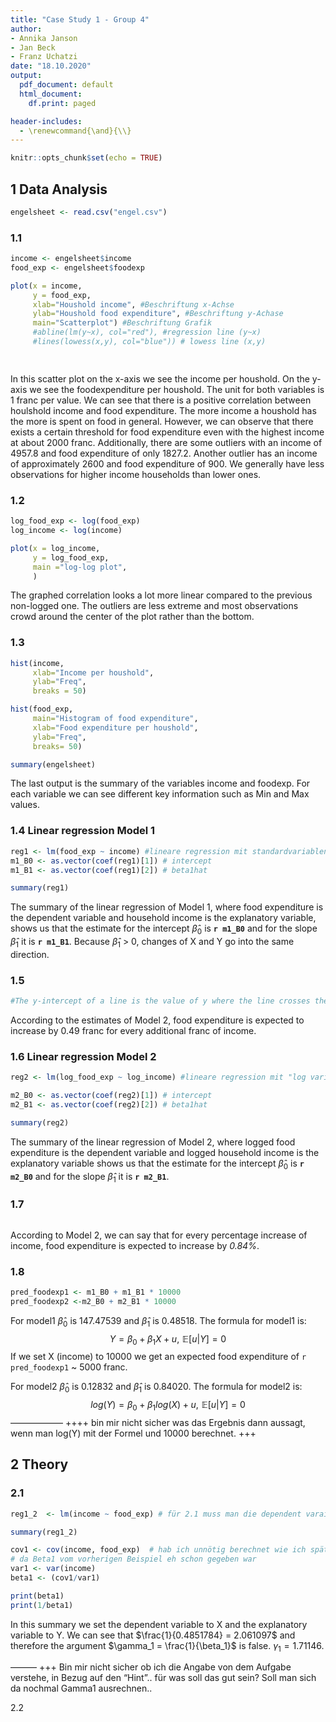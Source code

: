 ```yaml
---
title: "Case Study 1 - Group 4"
author:
- Annika Janson
- Jan Beck
- Franz Uchatzi
date: "18.10.2020"
output: 
  pdf_document: default
  html_document:
    df.print: paged

header-includes:
  - \renewcommand{\and}{\\}
---
```



```r
knitr::opts_chunk$set(echo = TRUE)
```

## 1 Data Analysis

```r
engelsheet <- read.csv("engel.csv")


```


### 1.1 

```r

income <- engelsheet$income
food_exp <- engelsheet$foodexp

plot(x = income,
     y = food_exp,
     xlab="Houshold income", #Beschriftung x-Achse
     ylab="Houshold food expenditure", #Beschriftung y-Achase
     main="Scatterplot") #Beschriftung Grafik
     #abline(lm(y~x), col="red"), #regression line (y~x)
     #lines(lowess(x,y), col="blue")) # lowess line (x,y)
      



```
In this scatter plot on the x-axis we see the income per houshold. On the y-axis we see the foodexpenditure per houshold. The unit for both variables is 1 franc per value. We can see that there is a positive correlation between houlshold income and food expenditure. The more income a houshold has the more is spent on food in general. However, we can observe that there exists a certain threshold for food expenditure even with the highest income at about 2000 franc. Additionally, there are some outliers with an income of 4957.8 and food expenditure of only 1827.2. Another outlier has an income of approximately 2600 and food expenditure of 900. We generally have less observations for higher income households than lower ones.


### 1.2 

```r
log_food_exp <- log(food_exp)
log_income <- log(income)

plot(x = log_income,
     y = log_food_exp,
     main ="log-log plot",
     )

```
The graphed correlation looks a lot more linear compared to the previous non-logged one. The outliers are less extreme and most observations crowd around the center of the plot rather than the bottom.


### 1.3

```r

hist(income,
     xlab="Income per houshold",
     ylab="Freq",
     breaks = 50)

hist(food_exp,
     main="Histogram of food expenditure",
     xlab="Food expenditure per houshold",
     ylab="Freq",
     breaks= 50)

summary(engelsheet)


```
The last output is the summary of the variables income and foodexp. For each variable we can see different key information such as Min and Max values. 


### 1.4 Linear regression Model 1

```r
reg1 <- lm(food_exp ~ income) #lineare regression mit standardvariablen
m1_B0 <- as.vector(coef(reg1)[1]) # intercept
m1_B1 <- as.vector(coef(reg1)[2]) # beta1hat

summary(reg1)

```
The summary of the linear regression of Model 1, where food expenditure is the dependent variable and household income is the explanatory variable, shows us that the estimate for the intercept $\hat{\beta}_{0}$ is __`r m1_B0`__ and for the slope $\hat{\beta}_{1}$ it is __`r m1_B1`__. Because $\hat{\beta}_{1}$ > 0, changes of X and Y go into the same direction. 

### 1.5

```r

#The y-intercept of a line is the value of y where the line crosses the y-axis. In other words, it is the value of y when the value of x is equal to 0. Sometimes this has true meaning for the model that the line provides, but other times it is meaningless.


```
According to the estimates of Model 2, food expenditure is expected to increase by 0.49 franc for every additional franc of income.


### 1.6 Linear regression Model 2

```r

reg2 <- lm(log_food_exp ~ log_income) #lineare regression mit "log variablen"

m2_B0 <- as.vector(coef(reg2)[1]) # intercept
m2_B1 <- as.vector(coef(reg2)[2]) # beta1hat

summary(reg2)


```
The summary of the linear regression of Model 2, where logged food expenditure is the dependent variable and logged household income is the explanatory variable shows us that the estimate for the intercept $\hat{\beta}_{0}$ is __`r m2_B0`__ and for the slope $\hat{\beta}_{1}$ it is __`r m2_B1`__.


### 1.7

```r


```
According to Model 2, we can say that for every percentage increase of income, food expenditure is expected to increase by _0.84%_.


### 1.8

```r

pred_foodexp1 <- m1_B0 + m1_B1 * 10000
pred_foodexp2 <-m2_B0 + m2_B1 * 10000

```

For model1 $\hat{\beta}_{0}$ is 147.47539 and $\hat{\beta}_{1}$ is 0.48518. The formula for model1 is: $$Y = {\beta}_{0} + {\beta}_{1}X + u, \,\, \mathbb{E}[u|Y] = 0  $$ If we set  X (income) to 10000 we get an expected food expenditure of `r pred_foodexp1` ~ 5000 franc. \

For model2 $\hat{\beta}_{0}$ is 0.12832 and $\hat{\beta}_{1}$ is 0.84020. The formula for model2 is: $$ log(Y) = {\beta}_{0} + {\beta}_{1}log(X) + u, \,\, \mathbb{E}[u|Y] = 0  $$ ------------------ ++++ bin mir nicht sicher was das Ergebnis dann aussagt, wenn man log(Y) mit der Formel und 10000 berechnet. +++

## 2 Theory

### 2.1 

```r
reg1_2  <- lm(income ~ food_exp) # für 2.1 muss man die dependent varaible Y mit der explanatory variable X vertauschen 

summary(reg1_2)

cov1 <- cov(income, food_exp)  # hab ich unnötig berechnet wie ich später gesehen habe,
# da Beta1 vom vorherigen Beispiel eh schon gegeben war
var1 <- var(income)
beta1 <- (cov1/var1)

print(beta1)
print(1/beta1)
```
In this summary we set the dependent variable to X and the explanatory variable to Y. We can see that $\frac{1}{0.4851784} = 2.061097$ and therefore the argument $\gamma_1 = \frac{1}{\beta_1}$ is false. $\gamma_1 = 1.71146$. 

--------- +++ Bin mir nicht sicher ob ich die Angabe von dem Aufgabe verstehe, in Bezug auf den "Hint".. für was soll das gut sein? Soll man sich da nochmal Gamma1 ausrechnen..

<!-- We have to do another regression -->


2.2

<!-- power point doesnt show vice versa. We have to proof both directions -->



















